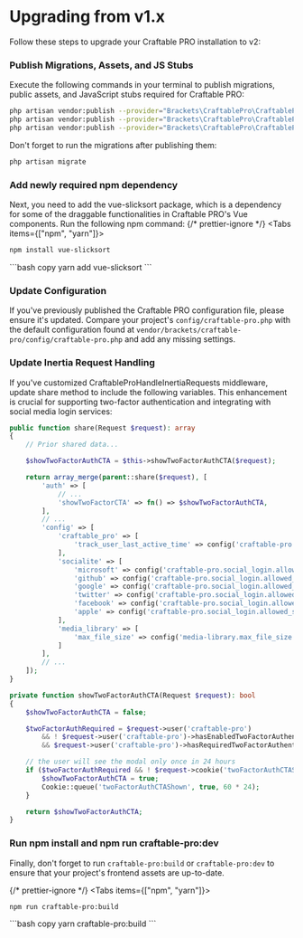 
# Upgrading from v1.x
Follow these steps to upgrade your Craftable PRO installation to v2:

<div className="steps-container">

### Publish Migrations, Assets, and JS Stubs

Execute the following commands in your terminal to publish migrations, public assets, and JavaScript stubs required for Craftable PRO:
```bash copy
php artisan vendor:publish --provider="Brackets\CraftablePro\CraftableProServiceProvider" --tag="craftable-pro-migrations"
php artisan vendor:publish --provider="Brackets\CraftablePro\CraftableProServiceProvider" --tag="craftable-pro-public"
php artisan vendor:publish --provider="Brackets\CraftablePro\CraftableProServiceProvider" --tag="craftable-pro-js-stubs"
```

Don't forget to run the migrations after publishing them:
```bash copy
php artisan migrate
```

### Add newly required npm dependency

Next, you need to add the vue-slicksort package, which is a dependency for some of the draggable functionalities in Craftable PRO's Vue components. Run the following npm command:
{/* prettier-ignore */}
<Tabs items={["npm", "yarn"]}>
  <Tab>
  ```bash copy
npm install vue-slicksort
```
  </Tab>
  <Tab>
  ```bash copy
yarn add vue-slicksort
```
  </Tab>
</Tabs>

### Update Configuration

If you've previously published the Craftable PRO configuration file, please ensure it's updated. Compare your project's `config/craftable-pro.php` with the default configuration found at `vendor/brackets/craftable-pro/config/craftable-pro.php` and add any missing settings.

### Update Inertia Request Handling

If you've customized CraftableProHandleInertiaRequests middleware, update share method to include the following variables. This enhancement is crucial for supporting two-factor authentication and integrating with social media login services:

```php copy
public function share(Request $request): array
{
    // Prior shared data...

    $showTwoFactorAuthCTA = $this->showTwoFactorAuthCTA($request);

    return array_merge(parent::share($request), [
        'auth' => [
            // ...
            'showTwoFactorCTA' => fn() => $showTwoFactorAuthCTA,
        ],
        // ...
        'config' => [
            'craftable_pro' => [
                'track_user_last_active_time' => config('craftable-pro.track_user_last_active_time', false),
            ],
            'socialite' => [
                'microsoft' => config('craftable-pro.social_login.allowed_services.microsoft', false),
                'github' => config('craftable-pro.social_login.allowed_services.github', false),
                'google' => config('craftable-pro.social_login.allowed_services.google', false),
                'twitter' => config('craftable-pro.social_login.allowed_services.twitter', false),
                'facebook' => config('craftable-pro.social_login.allowed_services.facebook', false),
                'apple' => config('craftable-pro.social_login.allowed_services.apple', false),
            ],
            'media_library' => [
                'max_file_size' => config('media-library.max_file_size', 1024 * 1024 * 2),
            ]
        ],
        // ...
    ]);
}

private function showTwoFactorAuthCTA(Request $request): bool
{
    $showTwoFactorAuthCTA = false;

    $twoFactorAuthRequired = $request->user('craftable-pro')
        && ! $request->user('craftable-pro')->hasEnabledTwoFactorAuthentication()
        && $request->user('craftable-pro')->hasRequiredTwoFactorAuthentication;

    // the user will see the modal only once in 24 hours
    if ($twoFactorAuthRequired && ! $request->cookie('twoFactorAuthCTAShown')) {
        $showTwoFactorAuthCTA = true;
        Cookie::queue('twoFactorAuthCTAShown', true, 60 * 24);
    }

    return $showTwoFactorAuthCTA;
}
```

### Run npm install and npm run craftable-pro:dev

Finally, don't forget to run `craftable-pro:build` or `craftable-pro:dev` to ensure that your project's frontend assets are up-to-date.

{/* prettier-ignore */}
<Tabs items={["npm", "yarn"]}>
  <Tab>
  ```bash copy
npm run craftable-pro:build
```
  </Tab>
  <Tab>
  ```bash copy
yarn craftable-pro:build
```
  </Tab>
</Tabs>

</div>
